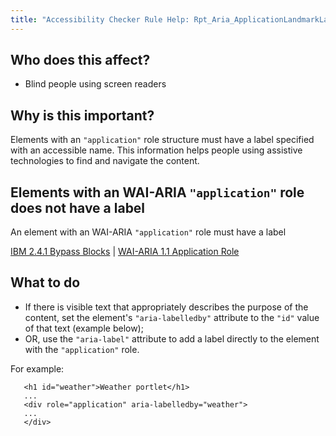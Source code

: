 ```yaml
---
title: "Accessibility Checker Rule Help: Rpt_Aria_ApplicationLandmarkLabel"
---
```


<div className="toolHelp">
<Row>
<Column colLg={5} colMd={3} colSm={4} className="toolLeft">

## Who does this affect?

* Blind people using screen readers

## Why is this important?

Elements with an `"application"` role structure must have a label specified with an accessible name. This information helps people using assistive technologies to find and navigate the content.


</Column>
<Column colLg={11} colMd={5} colSm={4} className="toolMain">

<div id="locLevel"></div>

## Elements with an WAI-ARIA `"application"` role does not have a label
An element with an WAI-ARIA `"application"` role must have a label

[IBM 2.4.1 Bypass Blocks](http://www.ibm.com/able/guidelines/ci162/bypass_blocks.html) | [WAI-ARIA 1.1 Application Role](https://www.w3.org/TR/wai-aria-1.1/#application)

<div id="locSnippet"></div>

## What to do

* If there is visible text that appropriately describes the purpose of the content, set the element's `"aria-labelledby"` attribute to the `"id"` value of that text (example below);
* OR, use the `"aria-label"` attribute to add a label directly to the element with the `"application"` role.

For example:
```
   <h1 id="weather">Weather portlet</h1>
   ...
   <div role="application" aria-labelledby="weather">
   ...
   </div>
   ```


</Column>
</Row>
</div>
